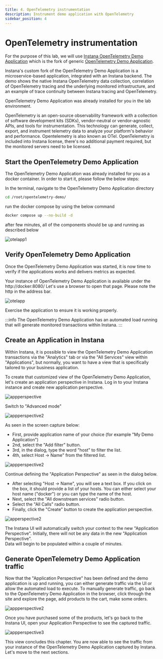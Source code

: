```yaml
---
title: 4. OpenTelemetry instrumentation
description: Instrument demo application with OpenTelemetry
sidebar_position: 4
---
```


# OpenTelemetry instrumentation
For the purpose of this lab, we will use [Instana OpenTelemetry Demo Application](https://github.com/instana/opentelemetry-demo/tree/main)
which is the fork of generic [OpenTelemetry Demo Application](https://github.com/open-telemetry/opentelemetry-demo).

Instana's custom fork of the OpenTelemetry Demo Application is a microservice-based application, integrated with an Instana backend. 
The demo shows the native Instana OpenTelemetry data collection, correlation of OpenTelemetry tracing and the underlying monitored infrastructure, 
and an example of trace continuity between Instana tracing and OpenTelemetry.

OpenTelemetry Demo Application was already installed for you in the lab environment. 

OpenTelemetry is an open-source observability framework with a collection of software development kits (SDKs), vendor-neutral or vendor-agnostic APIs, and tools for instrumentation. 
This technology can generate, collect, export, and instrument telemetry data to analyze your platform's behavior and performance. Opentelemetry is also known as OTel. 
OpenTelemetry is included into Instana license, there's no additional payment required, but the monitored servers need to be licensed.


## Start the OpenTelemetry Demo Application

The OpenTelemetry Demo Application was already installed for you as a docker container. In order to start it, please follow the below steps:

In the terminal, navigate to the OpenTelemetry Demo Application directory

```sh
cd /root/opentelemetry-demo/
```

run the docker compose by using the below command

```sh
docker compose up --no-build -d
```

after few minutes, all of the components should be up and running as described below

![otelapp1](images/otel-instrumentation-001.png)


## Verify OpenTelemetry Demo Application

Once the OpenTelemetry Demo Application was started, it is now time to verify
if the applications works and delivers metrics as expected.

Your instance of OpenTelemetry Demo Application is available under the http://docker:8080/
Let's use a browser to open that page. Please note the http in the address bar. 

![otelapp](images/otel-instrumentation-008.png)

Exercise the application to ensure it is working properly.

:::info
The OpenTelemetry Demo Application has an automated load running that will generate monitored transactions within Instana.
:::

## Create an Application in Instana

Within Instana, it is possible to view the OpenTelemetry Demo Application transactions via the "Analytics" tab or via the "All Services" view within "Applications", 
but normally, you want to have a view that is specifically tailored to your business application.

To create that customized view of the OpenTelemetry Demo Application, let's create an application perspective in Instana. Log in to your Instana instance and create new application perspective.

![appperspective](images/otel-instrumentation-002-fixed.png)

Switch to "Advanced mode"

![appperspective2](images/otel-instrumentation-003-fixed.png)

As seen in the screen capture below: 
- First, provide application name of your choice (for example "My Demo Application")
- 2nd, select the "Add filter" button.
- 3rd, in the dialog, type the word "host" to filter the list.
- 4th, select Host -> Name" from the filtered list.

![appperspective2](images/defineApplication002.png)

Continue defining the "Application Perspective" as seen in the dialog below.
- After selecting "Host -> Name", you will see a text box. If you click on the box, it should provide a list of your hosts. You can either select your host name ("docker") or you can type the name of the host.
- Next, select the "All downstream services" radio button.
- Select the "All Calls" radio button.
- Finally, click the "Create" button to create the application perspective.

![apperspective2](images/createApplication3.png)

The Instana UI will automatically switch your context to the new "Application Perspective". Initially, there will not be any data in the new "Application Perspective".  
Data will begin to be populated within a couple of minutes.

## Generate OpenTelemetry Demo Application traffic

Now that the "Application Perspective" has been defined and the demo application is up and running, you can either generate traffic via the UI or allow the automated load to execute. 
To manually generate traffic, go back to the OpenTelemetry Demo Application in the browser, click through the site and explore the page, add products to the cart, make some orders.

![appperspective2](images/otel-instrumentation-009.png)

Once you have purchased some of the products, let's go back to the Instana UI, open your Application Perspective to see 
the captured traffic.

![appperspective3](images/otel-instrumentation-006-fixed.png)

This view concludes this chapter. You are now able to see the traffic from your instance of the OpenTelemetry Demo Application captured by Instana. 
Let's move to the next sections.